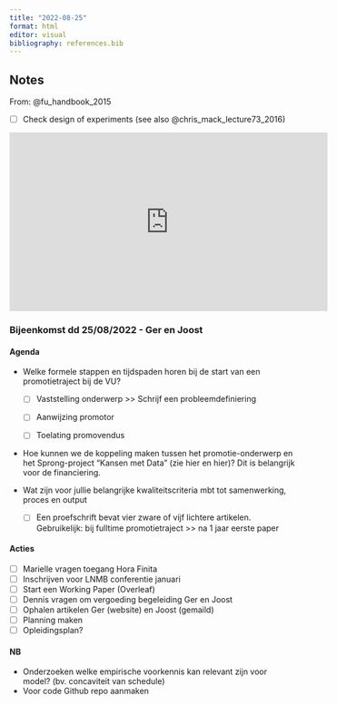```yaml
---
title: "2022-08-25"
format: html
editor: visual
bibliography: references.bib
---
```


## Notes

From: @fu_handbook_2015

- [ ] Check design of experiments (see also @chris_mack_lecture73_2016)

<iframe width="560" height="315" src="https://www.youtube.com/embed/s5QWxvLsgLA" title="YouTube video player" frameborder="0" allow="accelerometer; autoplay; clipboard-write; encrypted-media; gyroscope; picture-in-picture" allowfullscreen></iframe>

### Bijeenkomst dd 25/08/2022 - Ger en Joost

#### Agenda

- Welke formele stappen en tijdspaden horen bij de start van een promotietraject bij de VU?

  - [ ] Vaststelling onderwerp >> Schrijf een probleemdefiniering

  - [ ] Aanwijzing promotor

  - [ ] Toelating promovendus

- Hoe kunnen we de koppeling maken tussen het promotie-onderwerp en het Sprong-project "Kansen met Data" (zie hier en hier)? Dit is belangrijk voor de financiering.

- Wat zijn voor jullie belangrijke kwaliteitscriteria mbt tot samenwerking, proces en output

  - [ ] Een proefschrift bevat vier zware of vijf lichtere artikelen. Gebruikelijk: bij fulltime promotietraject >> na 1 jaar eerste paper

#### Acties

- [ ] Marielle vragen toegang Hora Finita
- [ ] Inschrijven voor LNMB conferentie januari
- [ ] Start een Working Paper (Overleaf)
- [ ] Dennis vragen om vergoeding begeleiding Ger en Joost
- [ ] Ophalen artikelen Ger (website) en Joost (gemaild)
- [ ] Planning maken
- [ ] Opleidingsplan?

#### NB

- Onderzoeken welke empirische voorkennis kan relevant zijn voor model? (bv. concaviteit van schedule)
- Voor code Github repo aanmaken